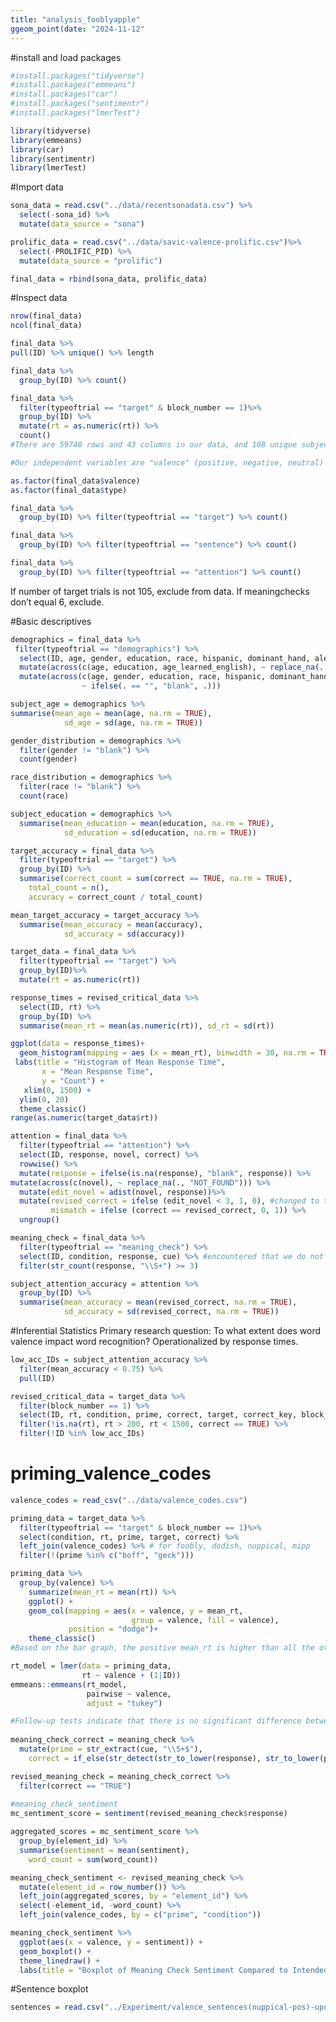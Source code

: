 ```yaml
---
title: "analysis_fooblyapple"
ggeom_point(date: "2024-11-12"
---
```

#install and load packages
```r
#install.packages("tidyverse")
#install.packages("emmeans")
#install.packages("car")
#install.packages("sentimentr")
#install.packages("lmerTest")

library(tidyverse)
library(emmeans)
library(car)
library(sentimentr)
library(lmerTest)
```
#Import data
```r
sona_data = read.csv("../data/recentsonadata.csv") %>%
  select(-sona_id) %>% 
  mutate(data_source = "sona")

prolific_data = read.csv("../data/savic-valence-prolific.csv")%>%
  select(-PROLIFIC_PID) %>% 
  mutate(data_source = "prolific")

final_data = rbind(sona_data, prolific_data)

```
#Inspect data
```r
nrow(final_data)
ncol(final_data)

final_data %>%
pull(ID) %>% unique() %>% length

final_data %>%
  group_by(ID) %>% count()

final_data %>% 
  filter(typeoftrial == "target" & block_number == 1)%>%
  group_by(ID) %>%
  mutate(rt = as.numeric(rt)) %>%
  count()
#There are 59740 rows and 43 columns in our data, and 108 unique subjects. They each completed 105 target trials (9 practice and 96 experimental), 126 sentence trials, and 9 attention trials. All subjects did the same number of trials because unlike in the demographics survey, the number of trials should not change based on the responses of the subject.

#Our independent variables are "valence" (positive, negative, neutral) and "type" (novel or familiar). Our dependent variables are "rt" for priming trials.

as.factor(final_data$valence)
as.factor(final_data$type)

final_data %>%
  group_by(ID) %>% filter(typeoftrial == "target") %>% count()

final_data %>%
  group_by(ID) %>% filter(typeoftrial == "sentence") %>% count() 

final_data %>%
  group_by(ID) %>% filter(typeoftrial == "attention") %>% count() 

```
If number of target trials is not 105, exclude from data. If meaningchecks don't equal 6, exclude.

#Basic descriptives
```r
demographics = final_data %>%
 filter(typeoftrial == "demographics") %>%
  select(ID, age, gender, education, race, hispanic, dominant_hand, alert_time, english, age_learned_english) %>%
  mutate(across(c(age, education, age_learned_english), ~ replace_na(., NA))) %>%
  mutate(across(c(age, gender, education, race, hispanic, dominant_hand, alert_time, english), 
                ~ ifelse(. == "", "blank", .)))

subject_age = demographics %>%
summarise(mean_age = mean(age, na.rm = TRUE),
            sd_age = sd(age, na.rm = TRUE))

gender_distribution = demographics %>%
  filter(gender != "blank") %>%
  count(gender)

race_distribution = demographics %>%
  filter(race != "blank") %>%
  count(race)

subject_education = demographics %>%
  summarise(mean_education = mean(education, na.rm = TRUE),
            sd_education = sd(education, na.rm = TRUE))

target_accuracy = final_data %>%
  filter(typeoftrial == "target") %>%
  group_by(ID) %>%
  summarise(correct_count = sum(correct == TRUE, na.rm = TRUE),
    total_count = n(),                                    
    accuracy = correct_count / total_count)

mean_target_accuracy = target_accuracy %>%
  summarise(mean_accuracy = mean(accuracy),
            sd_accuracy = sd(accuracy))

target_data = final_data %>%
  filter(typeoftrial == "target") %>%
  group_by(ID)%>%
  mutate(rt = as.numeric(rt))

response_times = revised_critical_data %>%
  select(ID, rt) %>%
  group_by(ID) %>%
  summarise(mean_rt = mean(as.numeric(rt)), sd_rt = sd(rt))

ggplot(data = response_times)+
  geom_histogram(mapping = aes (x = mean_rt), binwidth = 30, na.rm = TRUE)+
 labs(title = "Histogram of Mean Response Time",
       x = "Mean Response Time",
       y = "Count") +
   xlim(0, 1500) +
  ylim(0, 20)
  theme_classic()
range(as.numeric(target_data$rt))

attention = final_data %>%
  filter(typeoftrial == "attention") %>%
  select(ID, response, novel, correct) %>%
  rowwise() %>%
  mutate(response = ifelse(is.na(response), "blank", response)) %>%
mutate(across(c(novel), ~ replace_na(., "NOT_FOUND"))) %>%
  mutate(edit_novel = adist(novel, response))%>%
  mutate(revised_correct = ifelse (edit_novel < 3, 1, 0), #changed to three letters difference as criterion for correct
         mismatch = ifelse (correct == revised_correct, 0, 1)) %>%
  ungroup()

meaning_check = final_data %>%
  filter(typeoftrial == "meaning_check") %>%
  select(ID, condition, response, cue) %>% #encountered that we do not have the target stimulus word saved anywhere, so not sure how to determine what is correct.
  filter(str_count(response, "\\S+") >= 3)

subject_attention_accuracy = attention %>%
  group_by(ID) %>%
  summarise(mean_accuracy = mean(revised_correct, na.rm = TRUE),
            sd_accuracy = sd(revised_correct, na.rm = TRUE))

```
#Inferential Statistics
Primary research question: To what extent does word valence impact word recognition? Operationalized by response times.
```r
low_acc_IDs = subject_attention_accuracy %>%
  filter(mean_accuracy < 0.75) %>%
  pull(ID)

revised_critical_data = target_data %>%
  filter(block_number == 1) %>%
  select(ID, rt, condition, prime, correct, target, correct_key, block_number) %>%
  filter(!is.na(rt), rt > 200, rt < 1500, correct == TRUE) %>%
  filter(!ID %in% low_acc_IDs)
```
# priming_valence_codes
```r
valence_codes = read_csv("../data/valence_codes.csv")

priming_data = target_data %>% 
  filter(typeoftrial == "target" & block_number == 1)%>%
  select(condition, rt, prime, target, correct) %>%
  left_join(valence_codes) %>% # for foobly, dodish, nuppical, mipp
  filter(!(prime %in% c("boff", "geck")))

priming_data %>%
  group_by(valence) %>%
    summarize(mean_rt = mean(rt)) %>%
    ggplot() +
    geom_col(mapping = aes(x = valence, y = mean_rt,
                           group = valence, fill = valence),
             position = "dodge")+
    theme_classic()
#Based on the bar graph, the positive mean_rt is higher than all the other valence levels. The unrelated valence seems to be only slightly lower than the rest and mean_rt for negative and neutral conditions appear comparable.

rt_model = lmer(data = priming_data,
                rt ~ valence + (1|ID))
emmeans::emmeans(rt_model,
                 pairwise ~ valence,
                 adjust = "tukey")

#Follow-up tests indicate that there is no significant difference between response times in any condition. There is no comparison where (p < 0.001). These findings suggest that valence does not have an impact on reaction time in this model.
 
meaning_check_correct = meaning_check %>%
  mutate(prime = str_extract(cue, "\\S+$"),
    correct = if_else(str_detect(str_to_lower(response), str_to_lower(prime)), "TRUE", "FALSE"))

revised_meaning_check = meaning_check_correct %>%
  filter(correct == "TRUE")
  
#meaning_check_sentiment
mc_sentiment_score = sentiment(revised_meaning_check$response)

aggregated_scores = mc_sentiment_score %>%
  group_by(element_id) %>% 
  summarise(sentiment = mean(sentiment),
    word_count = sum(word_count))

meaning_check_sentiment <- revised_meaning_check %>%
  mutate(element_id = row_number()) %>%
  left_join(aggregated_scores, by = "element_id") %>% 
  select(-element_id, -word_count) %>%
  left_join(valence_codes, by = c("prime", "condition"))

meaning_check_sentiment %>%
  ggplot(aes(x = valence, y = sentiment)) +
  geom_boxplot() +
  theme_linedraw() +
  labs(title = "Boxplot of Meaning Check Sentiment Compared to Intended Valence", x = "Valence", y = "Sentiment")
```
#Sentence boxplot
```r
sentences = read.csv("../Experiment/valence_sentences(nuppical-pos)-updated.csv")
```


